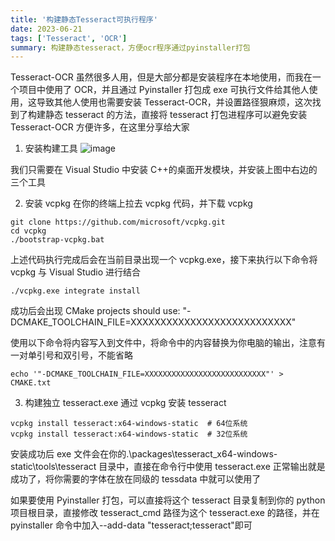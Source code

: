 ```yaml
---
title: '构建静态Tesseract可执行程序'
date: 2023-06-21
tags: ['Tesseract', 'OCR']
summary: 构建静态tesseract，方便ocr程序通过pyinstaller打包
---
```


Tesseract-OCR 虽然很多人用，但是大部分都是安装程序在本地使用，而我在一个项目中使用了 OCR，并且通过 Pyinstaller 打包成 exe 可执行文件给其他人使用，这导致其他人使用也需要安装 Tesseract-OCR，并设置路径狠麻烦，这次找到了构建静态 tesseract 的方法，直接将 tesseract 打包进程序可以避免安装 Tesseract-OCR 方便许多，在这里分享给大家

1. 安装构建工具
   ![image](https://monster.aiur.site/20230621222303.png)

我们只需要在 Visual Studio 中安装 C++的桌面开发模块，并安装上图中右边的三个工具

2. 安装 vcpkg
   在你的终端上拉去 vcpkg 代码，并下载 vcpkg

```
git clone https://github.com/microsoft/vcpkg.git
cd vcpkg
./bootstrap-vcpkg.bat
```

上述代码执行完成后会在当前目录出现一个 vcpkg.exe，接下来执行以下命令将 vcpkg 与 Visual Studio 进行结合

```
./vcpkg.exe integrate install
```

成功后会出现 CMake projects should use: "-DCMAKE_TOOLCHAIN_FILE=XXXXXXXXXXXXXXXXXXXXXXXXXXX"

使用以下命令将内容写入到文件中，将命令中的内容替换为你电脑的输出，注意有一对单引号和双引号，不能省略

```
echo '"-DCMAKE_TOOLCHAIN_FILE=XXXXXXXXXXXXXXXXXXXXXXXXXXX"' > CMAKE.txt
```

3. 构建独立 tesseract.exe
   通过 vcpkg 安装 tesseract

```
vcpkg install tesseract:x64-windows-static  # 64位系统
vcpkg install tesseract:x64-windows-static  # 32位系统
```

安装成功后 exe 文件会在你的.\packages\tesseract_x64-windows-static\tools\tesseract 目录中，直接在命令行中使用 tesseract.exe 正常输出就是成功了，将你需要的字体在放在同级的 tessdata 中就可以使用了

如果要使用 Pyinstaller 打包，可以直接将这个 tesseract 目录复制到你的 python 项目根目录，直接修改 tesseract_cmd 路径为这个 tesseract.exe 的路径，并在 pyinstaller 命令中加入--add-data "tesseract;tesseract"即可
